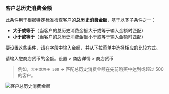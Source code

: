 ### 客户总历史消费金额

此条件用于根据特定标准检查客户的**总历史消费金额**，基于以下子条件之一：

- **大于或等于**（当客户的总历史消费金额大于或等于输入金额时匹配）
- **小于或等于**（当客户的总历史消费金额小于或等于输入金额时匹配）

要设置这些条件，请在字段中输入金额，并从下拉菜单中选择相应的比较方式。

<Note>
  请输入您商店货币的金额。设置 > 商店详情 > 商店货币
</Note>

> 例如，`大于或等于 500` → 匹配总历史消费金额在先前购买中达到或超过 500 的客户。

<img
  src="/images/essentials/condition-sets/customer-total-previous-spent.webp"
  alt="客户总历史消费金额"
/>
